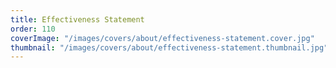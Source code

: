```yaml
---
title: Effectiveness Statement
order: 110
coverImage: "/images/covers/about/effectiveness-statement.cover.jpg"
thumbnail: "/images/covers/about/effectiveness-statement.thumbnail.jpg"
---
```



<Pdf
  url="/docs/effectiveness-statements/CWTS-Effectiveness-Statement-2023.pdf"
  title="CWTS Effectiveness Statement 2023"
/>

<Pdf
  url="/docs/effectiveness-statements/CWTS-Effectiveness-Statement-2022-for-CWTS-website-02212023-CWTS-Academic-Dept.pdf"
  title="CWTS Effectiveness Statement 2022"
/>

<Pdf
  url="/docs/effectiveness-statements/CWTS-Effectiveness-Statement-2021-for-CWTS-website-Final-20221105.pdf"
  title="CWTS Effectiveness Statement 2021"
/>

<Pdf
  url="/docs/effectiveness-statements/CWTS-Effectiveness-Statement-2019.pdf"
  title="CWTS Effectiveness Statement 2019"
/>

<Pdf
  url="/docs/effectiveness-statements/CWTS Effectiveness Statement 2018.pdf"
  title="CWTS Effectiveness Statement 2018"
/>

<Pdf
  url="/docs/effectiveness-statements/CWTS Effectiveness Statement 2017 rev.pdf"
  title="CWTS Effectiveness Statement 2017"
/>
